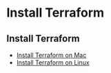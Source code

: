 # Install Terraform

## Install Terraform

- [Install Terraform on Mac](/install_terraform_on_mac)
- [Install Terraform on Linux](/install_terraform_on_linux)

<TerraformTrainingAd />
